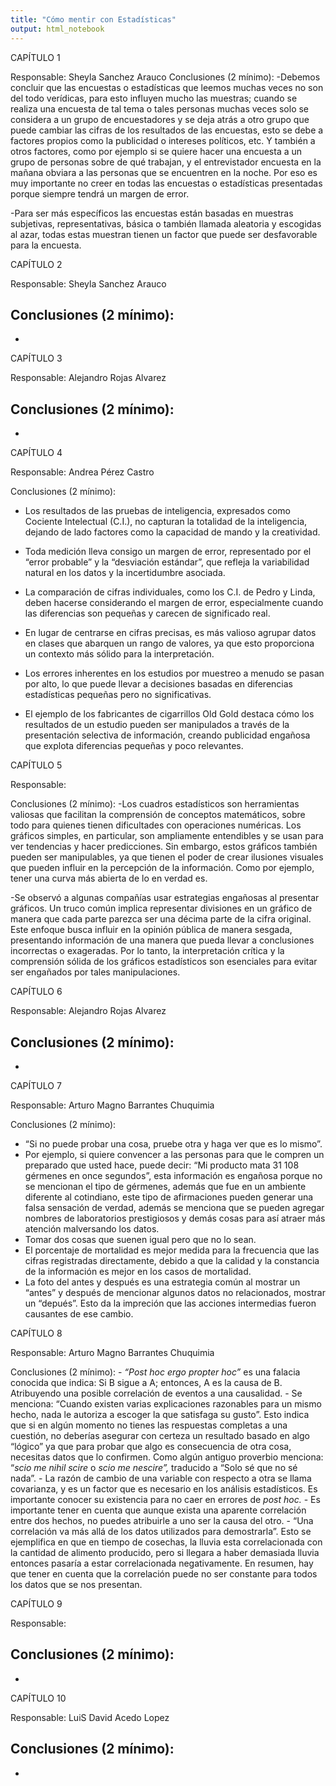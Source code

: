 ```yaml
---
title: "Cómo mentir con Estadísticas"
output: html_notebook
---
```


CAPÍTULO 1

Responsable: Sheyla Sanchez Arauco
Conclusiones (2 mínimo):
-Debemos concluir que las encuestas o estadísticas que leemos muchas veces no son del todo verídicas, para esto influyen mucho las muestras; cuando se realiza una encuesta de tal tema o tales personas muchas veces solo se considera a un grupo de encuestadores y se deja atrás a otro grupo que puede cambiar las cifras de los resultados de las encuestas, esto se debe a factores propios como la publicidad o intereses políticos, etc. Y también a otros factores, como por ejemplo si se quiere hacer una encuesta a un grupo de personas sobre de qué trabajan, y el entrevistador encuesta en la mañana obviara a las personas que se encuentren en la noche. Por eso es muy importante no creer en todas las encuestas o estadísticas presentadas porque siempre tendrá un margen de error.

-Para ser más específicos las encuestas están basadas en muestras subjetivas, representativas, básica o también llamada aleatoria y escogidas al azar, todas estas muestran tienen un factor que puede ser desfavorable para la encuesta. 



CAPÍTULO 2

Responsable: Sheyla Sanchez Arauco

Conclusiones (2 mínimo):
-
-



CAPÍTULO 3

Responsable: Alejandro Rojas Alvarez

Conclusiones (2 mínimo):
-
-



CAPÍTULO 4

Responsable: Andrea Pérez Castro

Conclusiones (2 mínimo):

- Los resultados de las pruebas de inteligencia, expresados como Cociente Intelectual (C.I.), no capturan la totalidad de la inteligencia, dejando de lado factores como la capacidad de mando y la creatividad.

- Toda medición lleva consigo un margen de error, representado por el "error probable" y la "desviación estándar", que refleja la variabilidad natural en los datos y la incertidumbre asociada.

- La comparación de cifras individuales, como los C.I. de Pedro y Linda, deben hacerse considerando el margen de error, especialmente cuando las diferencias son pequeñas y carecen de significado real.

- En lugar de centrarse en cifras precisas, es más valioso agrupar datos en clases que abarquen un rango de valores, ya que esto proporciona un contexto más sólido para la interpretación.

- Los errores inherentes en los estudios por muestreo a menudo se pasan por alto, lo que puede llevar a decisiones basadas en diferencias estadísticas pequeñas pero no significativas.

- El ejemplo de los fabricantes de cigarrillos Old Gold destaca cómo los resultados de un estudio pueden ser manipulados a través de la presentación selectiva de información, creando publicidad engañosa que explota diferencias pequeñas y poco relevantes.



CAPÍTULO 5

Responsable: 

Conclusiones (2 mínimo):
-Los cuadros estadísticos son herramientas valiosas que facilitan la comprensión de conceptos matemáticos, sobre todo para quienes tienen dificultades con operaciones numéricas. Los gráficos simples, en particular, son ampliamente entendibles y se usan para ver tendencias y hacer predicciones. Sin embargo, estos gráficos también pueden ser manipulables, ya que tienen el poder de crear ilusiones visuales que pueden influir en la percepción de la información. Como por ejemplo, tener una curva más abierta de lo en verdad es.

-Se observó a algunas compañías usar estrategias engañosas al presentar gráficos. Un truco común implica representar divisiones en un gráfico de manera que cada parte parezca ser una décima parte de la cifra original. Este enfoque busca influir en la opinión pública de manera sesgada, presentando información de una manera que pueda llevar a conclusiones incorrectas o exageradas. Por lo tanto, la interpretación crítica y la comprensión sólida de los gráficos estadísticos son esenciales para evitar ser engañados por tales manipulaciones.




CAPÍTULO 6

Responsable: Alejandro Rojas Alvarez

Conclusiones (2 mínimo):
-
-



CAPÍTULO 7

Responsable: Arturo Magno Barrantes Chuquimia

Conclusiones (2 mínimo):

- "Si no puede probar una cosa, pruebe otra y haga ver que es lo mismo".
- Por ejemplo, si quiere convencer a las personas para que le compren un preparado que usted hace, puede decir: “Mi producto mata 31 108 gérmenes en once segundos”, esta información es engañosa porque no se mencionan el tipo de gérmenes, además que fue en un ambiente diferente al cotindiano, este tipo de afirmaciones pueden generar una falsa sensación de verdad, además se menciona que se pueden agregar nombres de laboratorios prestigiosos y demás cosas para así atraer más atención malversando los datos.
- Tomar dos cosas que suenen igual pero que no lo sean.
- El porcentaje de mortalidad es mejor medida para la frecuencia que las cifras registradas directamente, debido a que la calidad y la constancia de la información es mejor en los casos de mortalidad.
- La foto del antes y después es una estrategia común al mostrar un “antes” y después de mencionar algunos datos no relacionados, mostrar un “depués”. Esto da la impreción que las acciones intermedias fueron causantes de ese cambio.


CAPÍTULO 8

Responsable: Arturo Magno Barrantes Chuquimia

Conclusiones (2 mínimo):
- *“Post hoc ergo propter hoc”* es una falacia conocida que indica: Si B sigue a A; entonces, A es la causa de B. Atribuyendo una posible correlación de eventos a una causalidad.
- Se menciona: “Cuando existen varias explicaciones razonables para un mismo hecho, nada le autoriza a escoger la que satisfaga su gusto”. Esto indica que si en algún momento no tienes las respuestas completas a una cuestión, no deberías asegurar con certeza un resultado basado en algo “lógico” ya que para probar que algo es consecuencia de otra cosa, necesitas datos que lo confirmen. Como algún antiguo proverbio menciona: “*scio me nihil scire* o *scio me nescire”,* traducido a “Solo sé que no sé nada”.
- La razón de cambio de una variable con respecto a otra se llama covarianza, y es un factor que es necesario en los análisis estadísticos. Es importante conocer su existencia para no caer en errores de *post hoc.*
- Es importante tener en cuenta que aunque exista una aparente correlación entre dos hechos, no puedes atribuirle a uno ser la causa del otro.
- “Una correlación va más allá de los datos utilizados para demostrarla”. Esto se ejemplifica en que en tiempo de cosechas, la lluvia esta correlacionada con la cantidad de alimento producido, pero si llegara a haber demasiada lluvia entonces pasaría a estar correlacionada negativamente. En resumen, hay que tener en cuenta que la correlación puede no ser constante para todos los datos que se nos presentan.



CAPÍTULO 9

Responsable: 

Conclusiones (2 mínimo):
-
-



CAPÍTULO 10

Responsable: LuiS David Acedo Lopez

Conclusiones (2 mínimo):
-
-